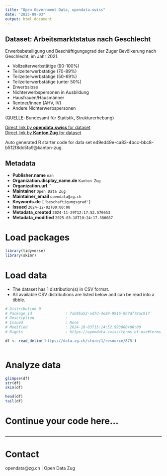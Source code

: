 ```yaml
---
title: "Open Government Data, opendata.swiss"
date: "2025-09-03"
output: html_document
---
```


## Dataset: Arbeitsmarktstatus nach Geschlecht

Erwerbsbeteiligung und Beschäftigungsgrad der Zuger Bevölkerung nach Geschlecht, im Jahr 2021.

- Vollzeiterwerbstätige (90-100%)
- Teilzeiterwerbstätige (70-89%)
- Teilzeiterwerbstätige (50-69%)
- Teilzeiterwerbstätige (unter 50%)
- Erwerbslose
- Nichterwerbspersonen in Ausbildung
- Hausfrauen/Hausmänner
- Rentner/innen (AHV, IV)
- Andere Nichterwerbspersonen



(QUELLE:  Bundesamt für Statistik, Strukturerhebung)

[Direct link by **opendata.swiss** for dataset](https://opendata.swiss/de/dataset/arbeitsmarktstatus-nach-geschlecht)<br>
[Direct link by **Kanton Zug** for dataset](https://www.zg.ch/behoerden/gesundheitsdirektion/statistikfachstelle/themen/arbeitsmarkt)

Auto generated R starter code for data set e49ed49e-ca83-4bcc-bbc8-b512f8dc5fa9@kanton-zug.

## Metadata

- **Publisher.name** `nan`
- **Organization.display_name.de** `Kanton Zug`
- **Organization.url** ``
- **Maintainer** `Open Data Zug`
- **Maintainer_email** `opendata@zg.ch`
- **Keywords.de** `['beschaftigungsgrad']`
- **Issued** `2024-12-02T00:00:00`
- **Metadata_created** `2024-11-29T12:17:52.576653`
- **Metadata_modified** `2025-03-18T10:24:17.386087`


# Load packages

```r

library(tidyverse)
library(skimr)

```

# Load data

-   The dataset has 1 distribution(s) in CSV format.
-   All available CSV distributions are listed below and can be read into a tibble.

```r

# Distribution 0
# Package_id               : 7ab9ba52-ad7d-4e39-9916-997df78ac917
# Description              : 
# Issued                   : None
# Modified                 : 2024-10-03T15:14:52.993000+00:00
# Rights                   : https://opendata.swiss/terms-of-use#terms_by

df <- read_delim('https://data.zg.ch/store/1/resource/875')



```

# Analyze data

```r

glimpse(df)
str(df)
skim(df)

head(df)
tail(df)

```

# Continue your code here...

```r

```

------------------------------------------------------------------------

# Contact

opendata@zg.ch | Open Data Zug
